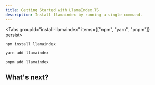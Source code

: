 ```yaml
---
title: Getting Started with LlamaIndex.TS
description: Install llamaindex by running a single command.
---
```



<Tabs groupId="install-llamaindex" items={["npm", "yarn", "pnpm"]} persist>
```shell tab="npm"
npm install llamaindex
```

```shell tab="yarn"
yarn add llamaindex
```

```shell tab="pnpm"
pnpm add llamaindex
```

</Tabs>

## What's next?

<Cards>
  <Card
    title="I'm new to RAG"
    description="Learn more about RAG (Retrieval-augmented generation) using LlamaIndex.TS."
    href="/docs/llamaindex/setup/what-is-rag"
  />
  <Card
    title="I want to try LlamaIndex.TS"
    description="Learn how to use LlamaIndex.TS with different JS runtime and frameworks."
    href="/docs/llamaindex/setup"
  />
  <Card
    title="I want to improve performance when using LlamaIndex.TS"
    description="Learn how to improve performance, reduce bundle size, improve accuracy."
    href="/docs/llamaindex/performance"
  />
  <Card
    title="Show me code examples"
    description="Explore code examples using LlamaIndex.TS."
    href="https://stackblitz.com/github/run-llama/LlamaIndexTS/tree/main/examples?file=README.md"
  />
</Cards>
